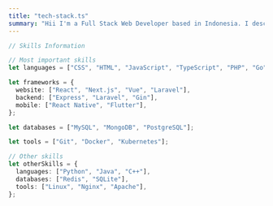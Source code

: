 ```yaml
---
title: "tech-stack.ts"
summary: "Hii I'm a Full Stack Web Developer based in Indonesia. I describe myself as a passionate developer who loves coding, open source, and the web platform."
---
```


```ts
// Skills Information

// Most important skills
let languages = ["CSS", "HTML", "JavaScript", "TypeScript", "PHP", "Go"];

let frameworks = {
  website: ["React", "Next.js", "Vue", "Laravel"],
  backend: ["Express", "Laravel", "Gin"],
  mobile: ["React Native", "Flutter"],
};

let databases = ["MySQL", "MongoDB", "PostgreSQL"];

let tools = ["Git", "Docker", "Kubernetes"];

// Other skills
let otherSkills = {
  languages: ["Python", "Java", "C++"],
  databases: ["Redis", "SQLite"],
  tools: ["Linux", "Nginx", "Apache"],
};
```
